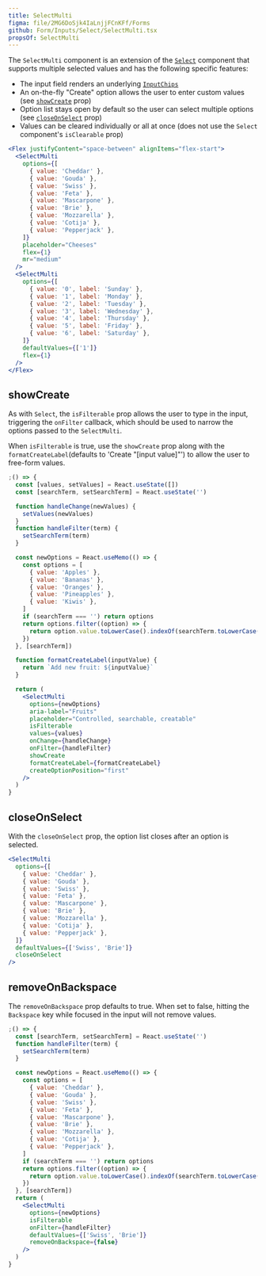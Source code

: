 ```yaml
---
title: SelectMulti
figma: file/2MG6DoSjk4IaLnjjFCnKFf/Forms
github: Form/Inputs/Select/SelectMulti.tsx
propsOf: SelectMulti
---
```


The `SelectMulti` component is an extension of the [`Select`](/components/forms/select) component that supports multiple selected values and has the following specific features:

- The input field renders an underlying [`InputChips`](/components/forms/input-chips)
- An on-the-fly "Create" option allows the user to enter custom values (see [`showCreate`](#showcreate) prop)
- Option list stays open by default so the user can select multiple options (see [`closeOnSelect`](#closeonselect) prop)
- Values can be cleared individually or all at once (does not use the `Select` component's `isClearable` prop)

```jsx
<Flex justifyContent="space-between" alignItems="flex-start">
  <SelectMulti
    options={[
      { value: 'Cheddar' },
      { value: 'Gouda' },
      { value: 'Swiss' },
      { value: 'Feta' },
      { value: 'Mascarpone' },
      { value: 'Brie' },
      { value: 'Mozzarella' },
      { value: 'Cotija' },
      { value: 'Pepperjack' },
    ]}
    placeholder="Cheeses"
    flex={1}
    mr="medium"
  />
  <SelectMulti
    options={[
      { value: '0', label: 'Sunday' },
      { value: '1', label: 'Monday' },
      { value: '2', label: 'Tuesday' },
      { value: '3', label: 'Wednesday' },
      { value: '4', label: 'Thursday' },
      { value: '5', label: 'Friday' },
      { value: '6', label: 'Saturday' },
    ]}
    defaultValues={['1']}
    flex={1}
  />
</Flex>
```

## showCreate

As with `Select`, the `isFilterable` prop allows the user to type in the input, triggering the `onFilter` callback,
which should be used to narrow the options passed to the `SelectMulti`.

When `isFilterable` is true, use the `showCreate` prop along with the `formatCreateLabel`(defaults to 'Create "[input value]"')
to allow the user to free-form values.

```jsx
;() => {
  const [values, setValues] = React.useState([])
  const [searchTerm, setSearchTerm] = React.useState('')

  function handleChange(newValues) {
    setValues(newValues)
  }
  function handleFilter(term) {
    setSearchTerm(term)
  }

  const newOptions = React.useMemo(() => {
    const options = [
      { value: 'Apples' },
      { value: 'Bananas' },
      { value: 'Oranges' },
      { value: 'Pineapples' },
      { value: 'Kiwis' },
    ]
    if (searchTerm === '') return options
    return options.filter((option) => {
      return option.value.toLowerCase().indexOf(searchTerm.toLowerCase()) > -1
    })
  }, [searchTerm])

  function formatCreateLabel(inputValue) {
    return `Add new fruit: ${inputValue}`
  }

  return (
    <SelectMulti
      options={newOptions}
      aria-label="Fruits"
      placeholder="Controlled, searchable, creatable"
      isFilterable
      values={values}
      onChange={handleChange}
      onFilter={handleFilter}
      showCreate
      formatCreateLabel={formatCreateLabel}
      createOptionPosition="first"
    />
  )
}
```

## closeOnSelect

With the `closeOnSelect` prop, the option list closes after an option is selected.

```jsx
<SelectMulti
  options={[
    { value: 'Cheddar' },
    { value: 'Gouda' },
    { value: 'Swiss' },
    { value: 'Feta' },
    { value: 'Mascarpone' },
    { value: 'Brie' },
    { value: 'Mozzarella' },
    { value: 'Cotija' },
    { value: 'Pepperjack' },
  ]}
  defaultValues={['Swiss', 'Brie']}
  closeOnSelect
/>
```

## removeOnBackspace

The `removeOnBackspace` prop defaults to true.
When set to false, hitting the `Backspace` key while focused in the input will not remove values.

```jsx
;() => {
  const [searchTerm, setSearchTerm] = React.useState('')
  function handleFilter(term) {
    setSearchTerm(term)
  }

  const newOptions = React.useMemo(() => {
    const options = [
      { value: 'Cheddar' },
      { value: 'Gouda' },
      { value: 'Swiss' },
      { value: 'Feta' },
      { value: 'Mascarpone' },
      { value: 'Brie' },
      { value: 'Mozzarella' },
      { value: 'Cotija' },
      { value: 'Pepperjack' },
    ]
    if (searchTerm === '') return options
    return options.filter((option) => {
      return option.value.toLowerCase().indexOf(searchTerm.toLowerCase()) > -1
    })
  }, [searchTerm])
  return (
    <SelectMulti
      options={newOptions}
      isFilterable
      onFilter={handleFilter}
      defaultValues={['Swiss', 'Brie']}
      removeOnBackspace={false}
    />
  )
}
```
